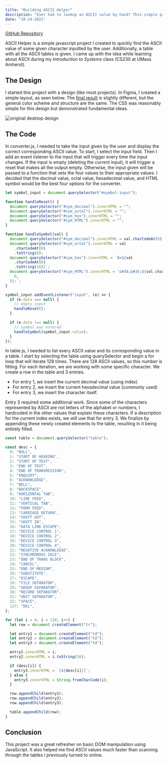 ```yaml
---
title: "Building ASCII Helper"
description: "Ever had to lookup an ASCII value by hand? This simple project makes that process much easier and is filled with DOM fundamentals."
date: "10-24-2021"
---
```



[GitHub Repository](https://github.com/joepetrillo/ascii-helper)

ASCII Helper is a simple javascript project I created to quickly find the ASCII value of some given character inputted by the user. Additionally, a table with all the ASCII tables is given. I came up with the idea while learning about ASCII during my _Introduction to Systems_ class (CS230 at UMass Amherst).

## The Design

I started this project with a design (like most projects). In Figma, I created a simple layout, as seen below. The [final result](https://ascii-helper.netlify.app) is slightly different, but the general color scheme and structure are the same. The CSS was reasonably simple for this design but demonstrated fundamental ideas.

<Image src={OriginalDesign} alt="original desktop design" />

## The Code

In converter.js, I needed to take the input given by the user and display the correct corresponding ASCII value. To start, I select the input field. Then I add an event listener to the input that will trigger every time the input changes. If the input is empty (deleting the current input), it will trigger a reset that makes all the output empty. Otherwise, the input given will be passed to a function that sets the four values to their appropriate values. I decided that the decimal value, octal value, hexadecimal value, and HTML symbol would be the best four options for the converter.

```js
let symbol_input = document.querySelector("#symbol-input");

function handleReset() {
  document.querySelector("#sym_decimal").innerHTML = "";
  document.querySelector("#sym_octal").innerHTML = "";
  document.querySelector("#sym_hex").innerHTML = "";
  document.querySelector("#sym_HTML").innerHTML = "";
}

function handleSymbol(val) {
  document.querySelector("#sym_decimal").innerHTML = val.charCodeAt(0);
  document.querySelector("#sym_octal").innerHTML = val
    .charCodeAt(0)
    .toString(8);
  document.querySelector("#sym_hex").innerHTML = `0x${val
    .charCodeAt(0)
    .toString(16)}`;
  document.querySelector("#sym_HTML").innerHTML = `&#38;&#35;${val.charCodeAt(
    0,
  )};`;
}

symbol_input.addEventListener("input", (e) => {
  if (e.data === null) {
    // empty input
    handleReset();
  }

  if (e.data !== null) {
    // symbol was entered
    handleSymbol(symbol_input.value);
  }
});
```

In table.js, I needed to list every ASCII value and its corresponding value in a table. I start by selecting the table using querySelector and begin a for loop that will iterate 128 times. There are 128 ASCII values, so this number is fitting. For each iteration, we are working with some specific character. We create a row in the table and 3 entries.

- For entry 1, we insert the current decimal value (using index)
- For entry 2, we insert the current hexadecimal value (commonly used)
- For entry 3, we insert the character itself.

Entry 3 required some additional work. Since some of the characters represented by ASCII are not letters of the alphabet or numbers, I hardcoded in the other values that explain these characters. If a description for the current index exists, we will use that for entry 3. We finalize by appending these newly created elements to the table, resulting in it being entirely filled.

```js
const table = document.querySelector("table");

const desc = {
  0: "NULL",
  1: "START OF HEADING",
  2: "START OF TEXT",
  3: "END OF TEXT",
  4: "END OF TRANSMISSION",
  5: "ENQUIRY",
  6: "ACKNOWLEDGE",
  7: "BELL",
  8: "BACKSPACE",
  9: "HORIZONTAL TAB",
  10: "LINE FEED",
  11: "VERTICAL TAB",
  12: "FORM FEED",
  13: "CARRIAGE RETURN",
  14: "SHIFT OUT",
  15: "SHIFT IN",
  16: "DATA LINK ESCAPE",
  17: "DEVICE CONTROL 1",
  18: "DEVICE CONTROL 2",
  19: "DEVICE CONTROL 3",
  20: "DEVICE CONTROL 4",
  21: "NEGATIVE ACKNOWLEDGE",
  22: "SYNCHRONOUS IDLE",
  23: "END OF TRANS BLOCK",
  24: "CANCEL",
  25: "END OF MEDIUM",
  26: "SUBSTITUTE",
  27: "ESCAPE",
  28: "FILE SEPARATOR",
  29: "GROUP SEPARATOR",
  30: "RECORD SEPARATOR",
  31: "UNIT SEPARATOR",
  32: "SPACE",
  127: "DEL",
};

for (let i = 0; i < 128; i++) {
  let row = document.createElement("tr");

  let entry1 = document.createElement("td");
  let entry2 = document.createElement("td");
  let entry3 = document.createElement("td");

  entry1.innerHTML = i;
  entry2.innerHTML = i.toString(16);

  if (desc[i]) {
    entry3.innerHTML = `[${desc[i]}]`;
  } else {
    entry3.innerHTML = String.fromCharCode(i);
  }

  row.appendChild(entry1);
  row.appendChild(entry2);
  row.appendChild(entry3);

  table.appendChild(row);
}
```

## Conclusion

This project was a great refresher on basic DOM manipulation using JavaScript. It also helped me find ASCII values much faster than scanning through the tables I previously turned to online.

